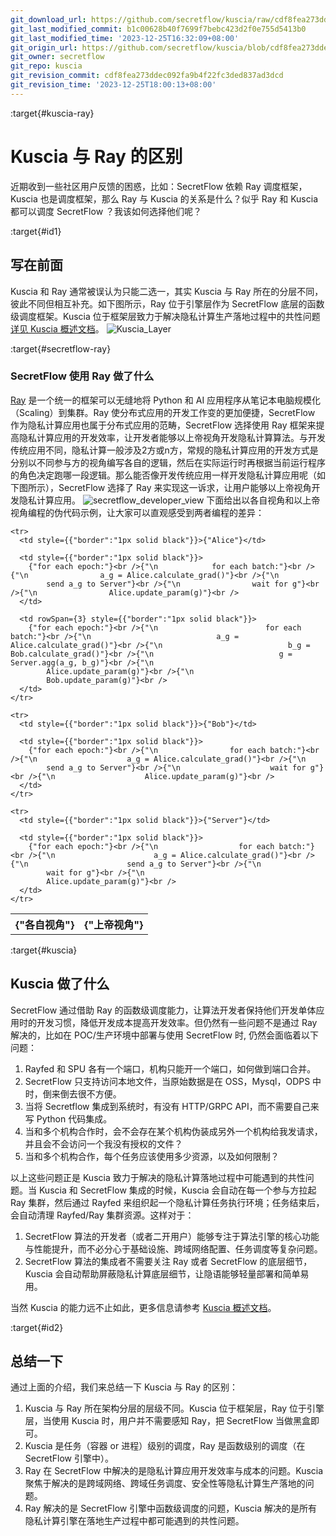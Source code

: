 ```yaml
---
git_download_url: https://github.com/secretflow/kuscia/raw/cdf8fea273ddec092fa9b4f22fc3ded837ad3dcd/docs/reference/troubleshoot/kuscia_vs_ray.md
git_last_modified_commit: b1c00628b40f7699f7bebc423d2f0e755d5413b0
git_last_modified_time: '2023-12-25T16:32:09+08:00'
git_origin_url: https://github.com/secretflow/kuscia/blob/cdf8fea273ddec092fa9b4f22fc3ded837ad3dcd/docs/reference/troubleshoot/kuscia_vs_ray.md
git_owner: secretflow
git_repo: kuscia
git_revision_commit: cdf8fea273ddec092fa9b4f22fc3ded837ad3dcd
git_revision_time: '2023-12-25T18:00:13+08:00'
---
```


:target{#kuscia-ray}

# Kuscia 与 Ray 的区别

近期收到一些社区用户反馈的困惑，比如：SecretFlow 依赖 Ray 调度框架，Kuscia 也是调度框架，那么 Ray 与 Kuscia 的关系是什么？似乎 Ray 和 Kuscia 都可以调度 SecretFlow ？我该如何选择他们呢？

:target{#id1}

## 写在前面

Kuscia 和 Ray 通常被误认为只能二选一，其实 Kuscia 与 Ray 所在的分层不同，彼此不同但相互补充。如下图所示，Ray 位于引擎层作为 SecretFlow 底层的函数级调度框架。Kuscia 位于框架层致力于解决隐私计算生产落地过程中的共性问题[详见 Kuscia 概述文档](../overview.mdx)。
![Kuscia\_Layer](../../_assets/kuscia_layer.png)

:target{#secretflow-ray}

### SecretFlow 使用 Ray 做了什么

[Ray](https://github.com/ray-project/ray) 是一个统一的框架可以无缝地将 Python 和 AI 应用程序从笔记本电脑规模化（Scaling）到集群。Ray 使分布式应用的开发工作变的更加便捷，SecretFlow 作为隐私计算应用也属于分布式应用的范畴，SecretFlow 选择使用 Ray 框架来提高隐私计算应用的开发效率，让开发者能够以上帝视角开发隐私计算算法。与开发传统应用不同，隐私计算一般涉及2方或n方，常规的隐私计算应用的开发方式是分别以不同参与方的视角编写各自的逻辑，然后在实际运行时再根据当前运行程序的角色决定跑哪一段逻辑。那么能否像开发传统应用一样开发隐私计算应用呢（如下图所示），SecretFlow 选择了 Ray 来实现这一诉求，让用户能够以上帝视角开发隐私计算应用。
![secretflow\_developer\_view](../../_assets/sf_dev_view.png)
下面给出以各自视角和以上帝视角编程的伪代码示例，让大家可以直观感受到两者编程的差异：

<table style={{"borderCollapse":"collapse","width":"100%"}}>
  <tbody>
    <tr>
      <th colSpan="2" style={{"border":"1px solid black"}}>{"各自视角"}</th><th style={{"border":"1px solid black"}}>{"上帝视角"}</th>
    </tr>

    <tr>
      <td style={{"border":"1px solid black"}}>{"Alice"}</td>

      <td style={{"border":"1px solid black"}}>
        {"for each epoch:"}<br />{"\n            for each batch:"}<br />{"\n                a_g = Alice.calculate_grad()"}<br />{"\n                send a_g to Server"}<br />{"\n                wait for g"}<br />{"\n                Alice.update_param(g)"}<br />
      </td>

      <td rowSpan={3} style={{"border":"1px solid black"}}>
        {"for each epoch:"}<br />{"\n                        for each batch:"}<br />{"\n                            a_g = Alice.calculate_grad()"}<br />{"\n                            b_g = Bob.calculate_grad()"}<br />{"\n                            g = Server.agg(a_g, b_g)"}<br />{"\n                            Alice.update_param(g)"}<br />{"\n                            Bob.update_param(g)"}<br />
      </td>
    </tr>

    <tr>
      <td style={{"border":"1px solid black"}}>{"Bob"}</td>

      <td style={{"border":"1px solid black"}}>
        {"for each epoch:"}<br />{"\n                for each batch:"}<br />{"\n                    a_g = Alice.calculate_grad()"}<br />{"\n                    send a_g to Server"}<br />{"\n                    wait for g"}<br />{"\n                    Alice.update_param(g)"}<br />
      </td>
    </tr>

    <tr>
      <td style={{"border":"1px solid black"}}>{"Server"}</td>

      <td style={{"border":"1px solid black"}}>
        {"for each epoch:"}<br />{"\n                  for each batch:"}<br />{"\n                      a_g = Alice.calculate_grad()"}<br />{"\n                      send a_g to Server"}<br />{"\n                      wait for g"}<br />{"\n                      Alice.update_param(g)"}<br />
      </td>
    </tr>
  </tbody>
</table>

:target{#kuscia}

## Kuscia 做了什么

SecretFlow 通过借助 Ray 的函数级调度能力，让算法开发者保持他们开发单体应用时的开发习惯，降低开发成本提高开发效率。但仍然有一些问题不是通过 Ray 解决的，比如在 POC/生产环境中部署与使用 SecretFlow 时, 仍然会面临着以下问题：

1. Rayfed 和 SPU 各有一个端口，机构只能开一个端口，如何做到端口合并。
2. SecretFlow 只支持访问本地文件，当原始数据是在 OSS，Mysql，ODPS 中时，倒来倒去很不方便。
3. 当将 Secretflow 集成到系统时，有没有 HTTP/GRPC API，而不需要自己来写 Python 代码集成。
4. 当和多个机构合作时，会不会存在某个机构伪装成另外一个机构给我发请求，并且会不会访问一个我没有授权的文件？
5. 当和多个机构合作，每个任务应该使用多少资源，以及如何限制？

以上这些问题正是 Kuscia 致力于解决的隐私计算落地过程中可能遇到的共性问题。当 Kuscia 和 SecretFlow 集成的时候，Kuscia 会自动在每一个参与方拉起 Ray 集群，然后通过 Rayfed 来组织起一个隐私计算任务执行环境；任务结束后，会自动清理 Rayfed/Ray 集群资源。这样对于：

1. SecretFlow 算法的开发者（或者二开用户）能够专注于算法引擎的核心功能与性能提升，而不必分心于基础设施、跨域网络配置、任务调度等复杂问题。
2. SecretFlow 算法的集成者不需要关注 Ray 或者 SecretFlow 的底层细节，Kuscia 会自动帮助屏蔽隐私计算底层细节，让隐语能够轻量部署和简单易用。

当然 Kuscia 的能力远不止如此，更多信息请参考 [Kuscia 概述文档](../overview.mdx)。

:target{#id2}

## 总结一下

通过上面的介绍，我们来总结一下 Kuscia 与 Ray 的区别：

1. Kuscia 与 Ray 所在架构分层的层级不同。Kuscia 位于框架层，Ray 位于引擎层，当使用 Kuscia 时，用户并不需要感知 Ray，把 SecretFlow 当做黑盒即可。
2. Kuscia 是任务（容器 or 进程）级别的调度，Ray 是函数级别的调度（在 SecretFlow 引擎中）。
3. Ray 在 SecretFlow 中解决的是隐私计算应用开发效率与成本的问题。Kuscia 聚焦于解决的是跨域网络、跨域任务调度、安全性等隐私计算生产落地的问题。
4. Ray 解决的是 SecretFlow 引擎中函数级调度的问题，Kuscia 解决的是所有隐私计算引擎在落地生产过程中都可能遇到的共性问题。
